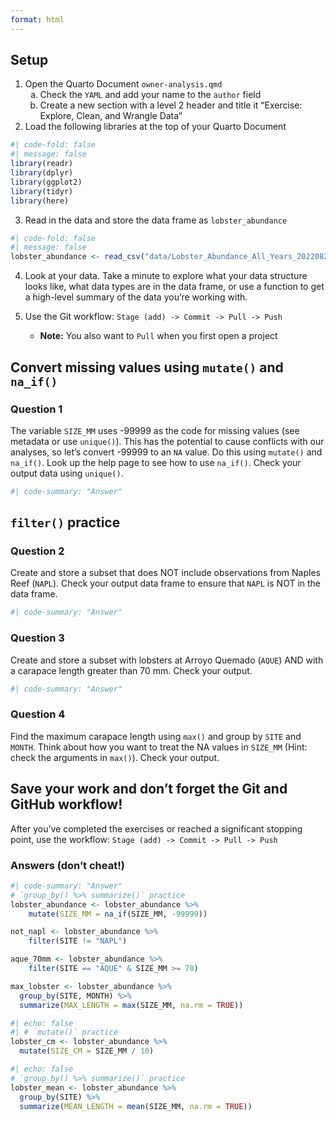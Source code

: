```yaml
---
format: html
---
```


::: callout-tip
## Setup

1.  Open the Quarto Document `owner-analysis.qmd`
    a.  Check the `YAML` and add your name to the `author` field
    b.  Create a new section with a level 2 header and title it "Exercise: Explore, Clean, and Wrangle Data"
2.  Load the following libraries at the top of your Quarto Document


```r
#| code-fold: false
#| message: false
library(readr)
library(dplyr)
library(ggplot2)
library(tidyr)
library(here)
```

3.  Read in the data and store the data frame as `lobster_abundance`

```r
#| code-fold: false
#| message: false
lobster_abundance <- read_csv("data/Lobster_Abundance_All_Years_20220829.csv")
```

4. Look at your data. Take a minute to explore what your data structure looks like, what data types are in the data frame, or use a function to get a high-level summary of the data you're working with.

5. Use the Git workflow: ```Stage (add) -> Commit -> Pull -> Push```
    - **Note:** You also want to `Pull` when you first open a project

:::

## Convert missing values using `mutate()` and `na_if()`

::: callout-note
### Question 1

The variable `SIZE_MM` uses -99999 as the code for missing values (see metadata or use `unique()`). This has the potential to cause conflicts with our analyses, so let's convert -99999 to an `NA` value. Do this using `mutate()` and `na_if()`. Look up the help page to see how to use `na_if()`. Check your output data using `unique()`.
:::

```r
#| code-summary: "Answer"

```

## `filter()` practice

::: callout-note
### Question 2

Create and store a subset that does NOT include observations from Naples Reef (`NAPL`). Check your output data frame to ensure that `NAPL` is NOT in the data frame.
:::

```r
#| code-summary: "Answer"

```

::: callout-note
### Question 3

Create and store a subset with lobsters at Arroyo Quemado (`AQUE`) AND with a carapace length greater than 70 mm. Check your output.
:::

```r
#| code-summary: "Answer"

```

::: callout-note
### Question 4
Find the maximum carapace length using `max()` and group by `SITE` and `MONTH`. Think about how you want to treat the NA values in `SIZE_MM` (Hint: check the arguments in `max()`). Check your output.
:::



::: callout-important

## Save your work and don't forget the Git and GitHub workflow!
After you've completed the exercises or reached a significant stopping point, use the workflow: ```Stage (add) -> Commit -> Pull -> Push```
:::


### Answers (don't cheat!)

```r
#| code-summary: "Answer"
# `group_by() %>% summarize()` practice
lobster_abundance <- lobster_abundance %>% 
    mutate(SIZE_MM = na_if(SIZE_MM, -99999))

not_napl <- lobster_abundance %>% 
    filter(SITE != "NAPL")

aque_70mm <- lobster_abundance %>% 
    filter(SITE == "AQUE" & SIZE_MM >= 70)

max_lobster <- lobster_abundance %>% 
  group_by(SITE, MONTH) %>% 
  summarize(MAX_LENGTH = max(SIZE_MM, na.rm = TRUE))

```

<!--# Extra Questions -->


<!--# Question 4 -->
<!--# Add a new column that contains lobster carapace length converted to centimeters. There are 10 millimeters in 1 centimeter. Check your output. -->

```r
#| echo: false
#| # `mutate()` practice
lobster_cm <- lobster_abundance %>% 
  mutate(SIZE_CM = SIZE_MM / 10)
```

<!-- # Question 4 -->
<!-- Find the mean of lobster carapace length using `mean()`, and group by `SITE`. Think about how you want to treat the `NA` values in `SIZE_MM` (Hint: check the arguments in `mean()`). Check your output. -->

```r
#| echo: false
# `group_by() %>% summarize()` practice
lobster_mean <- lobster_abundance %>% 
  group_by(SITE) %>% 
  summarize(MEAN_LENGTH = mean(SIZE_MM, na.rm = TRUE))
```